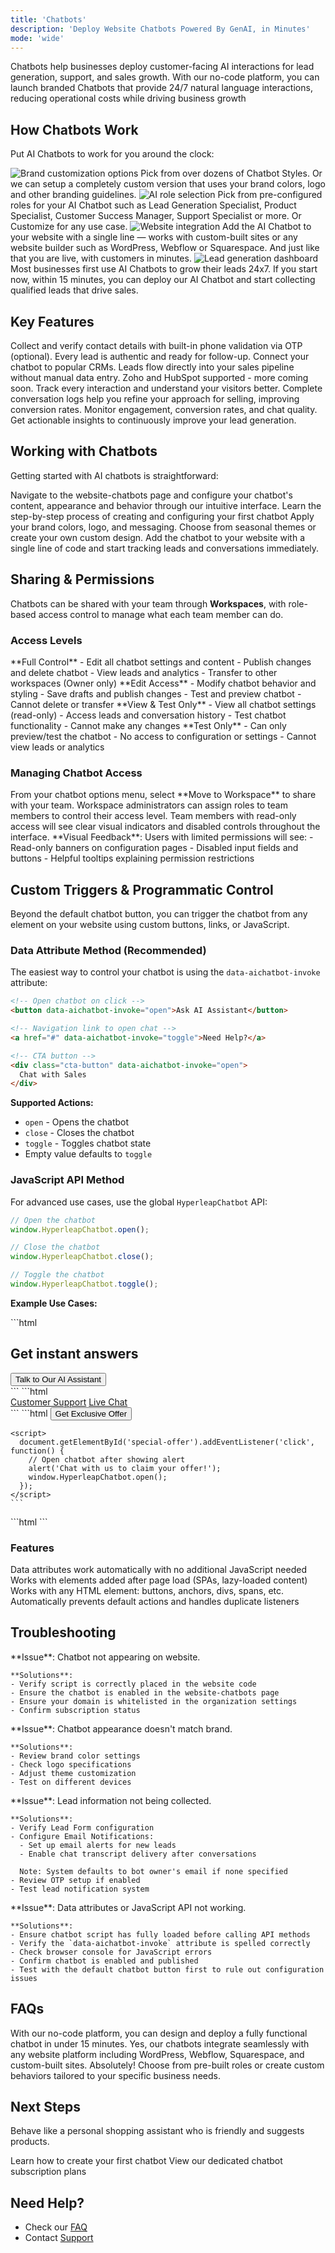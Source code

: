```yaml
---
title: 'Chatbots'
description: 'Deploy Website Chatbots Powered By GenAI, in Minutes'
mode: 'wide'
---
```


Chatbots help businesses deploy customer-facing AI interactions for lead generation, support, and sales growth. With our no-code platform, you can launch branded Chatbots that provide 24/7 natural language interactions, reducing operational costs while driving business growth

## How Chatbots Work

Put AI Chatbots to work for you around the clock:

<Update label="Brand-Perfect Design" description="Pre-built Themes or Custom Design">
  <Frame className="w-full" style={{ maxWidth: "max((min(min(100vw - 30px, 1200px) - 120px, 1200px) - 40px) / 2, 1px)" }}>
    <img 
      src="/images/chatbots/brand-design.jpg" 
      alt="Brand customization options"
      className="w-full h-auto object-contain"
    />
  </Frame>
  Pick from over dozens of Chatbot Styles. Or we can setup a completely custom version that uses your brand colors, logo and other branding guidelines.
</Update>

<Update label="Smart AI Roles" description="Pre-defined or Custom Behaviors">
  <Frame className="w-full" style={{ maxWidth: "max((min(min(100vw - 30px, 1200px) - 120px, 1200px) - 40px) / 2, 1px)" }}>
    <img 
      src="/images/chatbots/smart-templates.jpg" 
      alt="AI role selection"
      className="w-full h-auto object-contain"
    />
  </Frame>
  Pick from pre-configured roles for your AI Chatbot such as Lead Generation Specialist, Product Specialist, Customer Success Manager, Support Specialist or more. Or Customize for any use case.
</Update>

<Update label="One-step Integration" description="Simple Website Integration">
  <Frame className="w-full" style={{ maxWidth: "max((min(min(100vw - 30px, 1200px) - 120px, 1200px) - 40px) / 2, 1px)" }}>
    <img 
      src="/images/chatbots/multi-site.jpg" 
      alt="Website integration"
      className="w-full h-auto object-contain"
    />
  </Frame>
  Add the AI Chatbot to your website with a single line — works with custom-built sites or any website builder such as WordPress, Webflow or Squarespace. And just like that you are live, with customers in minutes.
</Update>

<Update label="Lead Generation" description="24/7 Lead Capture">
  <Frame className="w-full" style={{ maxWidth: "max((min(min(100vw - 30px, 1200px) - 120px, 1200px) - 40px) / 2, 1px)" }}>
    <img 
      src="/images/chatbots/lead-gen.jpg" 
      alt="Lead generation dashboard"
      className="w-full h-auto object-contain"
    />
  </Frame>
  Most businesses first use AI Chatbots to grow their leads 24x7. If you start now, within 15 minutes, you can deploy our AI Chatbot and start collecting qualified leads that drive sales.
</Update>

## Key Features

<CardGroup cols={2}>
  <Card title="Lead Capture & Validation" icon="user-check">
    Collect and verify contact details with built-in phone validation via OTP (optional). Every lead is authentic and ready for follow-up.
  </Card>

  <Card title="CRM Integration" icon="database">
    Connect your chatbot to popular CRMs. Leads flow directly into your sales pipeline without manual data entry. Zoho and HubSpot supported - more coming soon.
  </Card>

  <Card title="Conversation History" icon="messages">
    Track every interaction and understand your visitors better. Complete conversation logs help you refine your approach for selling, improving conversion rates.
  </Card>

  <Card title="Performance Analytics" icon="chart-line">
    Monitor engagement, conversion rates, and chat quality. Get actionable insights to continuously improve your lead generation.
  </Card>
</CardGroup>

## Working with Chatbots

Getting started with AI chatbots is straightforward:

<Steps>

  <Step title="Design Your Chatbot">
    Navigate to the website-chatbots page and configure your chatbot's content, appearance and behavior through our intuitive interface.
    <Card
      title="Detailed Guide: Create Your First Chatbot"
      icon="wand-magic-sparkles"
      href="/guides/chatbots/create-chatbot"
    >
      Learn the step-by-step process of creating and configuring your first chatbot
    </Card>
  </Step>

  <Step title="Customize & Brand">
    Apply your brand colors, logo, and messaging. Choose from seasonal themes or create your own custom design.
  </Step>

  <Step title="Deploy & Monitor">
    Add the chatbot to your website with a single line of code and start tracking leads and conversations immediately.
  </Step>
</Steps>

## Sharing & Permissions

Chatbots can be shared with your team through **Workspaces**, with role-based access control to manage what each team member can do.

### Access Levels

<CardGroup cols={2}>
  <Card title="Owner & Admin" icon="shield-halved">
    **Full Control**
    - Edit all chatbot settings and content
    - Publish changes and delete chatbot
    - View leads and analytics
    - Transfer to other workspaces (Owner only)
  </Card>

  <Card title="Engineer/Contributor" icon="code">
    **Edit Access**
    - Modify chatbot behavior and styling
    - Save drafts and publish changes
    - Test and preview chatbot
    - Cannot delete or transfer
  </Card>

  <Card title="Reader" icon="glasses">
    **View & Test Only**
    - View all chatbot settings (read-only)
    - Access leads and conversation history
    - Test chatbot functionality
    - Cannot make any changes
  </Card>

  <Card title="Guest" icon="eye">
    **Test Only**
    - Can only preview/test the chatbot
    - No access to configuration or settings
    - Cannot view leads or analytics
  </Card>
</CardGroup>

### Managing Chatbot Access

<Steps>
  <Step title="Share to Workspace">
    From your chatbot options menu, select **Move to Workspace** to share with your team.
  </Step>

  <Step title="Assign Roles">
    Workspace administrators can assign roles to team members to control their access level.
  </Step>

  <Step title="Read-Only Indicators">
    Team members with read-only access will see clear visual indicators and disabled controls throughout the interface.
  </Step>
</Steps>

<Note>
**Visual Feedback**: Users with limited permissions will see:
- Read-only banners on configuration pages
- Disabled input fields and buttons
- Helpful tooltips explaining permission restrictions
</Note>

## Custom Triggers & Programmatic Control

Beyond the default chatbot button, you can trigger the chatbot from any element on your website using custom buttons, links, or JavaScript.

### Data Attribute Method (Recommended)

The easiest way to control your chatbot is using the `data-aichatbot-invoke` attribute:

```html
<!-- Open chatbot on click -->
<button data-aichatbot-invoke="open">Ask AI Assistant</button>

<!-- Navigation link to open chat -->
<a href="#" data-aichatbot-invoke="toggle">Need Help?</a>

<!-- CTA button -->
<div class="cta-button" data-aichatbot-invoke="open">
  Chat with Sales
</div>
```

**Supported Actions:**
- `open` - Opens the chatbot
- `close` - Closes the chatbot
- `toggle` - Toggles chatbot state
- Empty value defaults to `toggle`

### JavaScript API Method

For advanced use cases, use the global `HyperleapChatbot` API:

```javascript
// Open the chatbot
window.HyperleapChatbot.open();

// Close the chatbot
window.HyperleapChatbot.close();

// Toggle the chatbot
window.HyperleapChatbot.toggle();
```

**Example Use Cases:**

<Tabs>
  <Tab title="Hero Section CTA">
    ```html
    <section class="hero">
      <h1>Get instant answers</h1>
      <button data-aichatbot-invoke="open" class="cta-primary">
        Talk to Our AI Assistant
      </button>
    </section>
    ```
  </Tab>

  <Tab title="Footer Help Link">
    ```html
    <footer>
      <nav>
        <a href="#" data-aichatbot-invoke="open">Customer Support</a>
        <a href="#" data-aichatbot-invoke="open">Live Chat</a>
      </nav>
    </footer>
    ```
  </Tab>

  <Tab title="Custom Event Handler">
    ```html
    <button id="special-offer">Get Exclusive Offer</button>

    <script>
      document.getElementById('special-offer').addEventListener('click', function() {
        // Open chatbot after showing alert
        alert('Chat with us to claim your offer!');
        window.HyperleapChatbot.open();
      });
    </script>
    ```
  </Tab>

  <Tab title="Time-Delayed Popup">
    ```html
    <script>
      // Auto-open chatbot after 30 seconds
      setTimeout(function() {
        window.HyperleapChatbot.open();
      }, 30000);
    </script>
    ```
  </Tab>
</Tabs>

### Features

<CardGroup cols={2}>
  <Card title="Zero Configuration" icon="bolt">
    Data attributes work automatically with no additional JavaScript needed
  </Card>

  <Card title="Dynamic Elements" icon="wand-magic-sparkles">
    Works with elements added after page load (SPAs, lazy-loaded content)
  </Card>

  <Card title="Universal Compatibility" icon="check">
    Works with any HTML element: buttons, anchors, divs, spans, etc.
  </Card>

  <Card title="Smart Defaults" icon="shield-check">
    Automatically prevents default actions and handles duplicate listeners
  </Card>
</CardGroup>

## Troubleshooting

<AccordionGroup>
  <Accordion title="Integration Issues">
    **Issue**: Chatbot not appearing on website.

    **Solutions**:
    - Verify script is correctly placed in the website code
    - Ensure the chatbot is enabled in the website-chatbots page
    - Ensure your domain is whitelisted in the organization settings
    - Confirm subscription status
  </Accordion>

  <Accordion title="Styling Concerns">
    **Issue**: Chatbot appearance doesn't match brand.

    **Solutions**:
    - Review brand color settings
    - Check logo specifications
    - Adjust theme customization
    - Test on different devices
  </Accordion>

  <Accordion title="Lead Capture">
    **Issue**: Lead information not being collected.

    **Solutions**:
    - Verify Lead Form configuration
    - Configure Email Notifications:
      - Set up email alerts for new leads
      - Enable chat transcript delivery after conversations

      Note: System defaults to bot owner's email if none specified
    - Review OTP setup if enabled
    - Test lead notification system
  </Accordion>

  <Accordion title="Custom Triggers Not Working">
    **Issue**: Data attributes or JavaScript API not working.

    **Solutions**:
    - Ensure chatbot script has fully loaded before calling API methods
    - Verify the `data-aichatbot-invoke` attribute is spelled correctly
    - Check browser console for JavaScript errors
    - Confirm chatbot is enabled and published
    - Test with the default chatbot button first to rule out configuration issues
  </Accordion>
</AccordionGroup>

## FAQs

<AccordionGroup>
  <Accordion title="How quickly can I deploy a chatbot?">
    With our no-code platform, you can design and deploy a fully functional chatbot in under 15 minutes.
  </Accordion>

  <Accordion title="Will it work with my website?">
    Yes, our chatbots integrate seamlessly with any website platform including WordPress, Webflow, Squarespace, and custom-built sites.
  </Accordion>

  <Accordion title="Can I customize the chatbot's behavior?">
    Absolutely! Choose from pre-built roles or create custom behaviors tailored to your specific business needs.
  </Accordion>
</AccordionGroup>

## Next Steps
Behave like a personal shopping assistant who is friendly and suggests products.

<CardGroup cols={2}>
  <Card
    title="Create Your First Chatbot"
    icon="wand-magic-sparkles"
    href="/guides/chatbots/create-chatbot"
  >
    Learn how to create your first chatbot
  </Card>
  <Card
    title="Pricing Plans"
    icon="credit-card"
    href="https://hyperleap.ai/pricing"
  >
    View our dedicated chatbot subscription plans
  </Card>
</CardGroup>

## Need Help?

- Check our [FAQ](/guides/faq)
- Contact [Support](mailto:support@hyperleap.ai)
